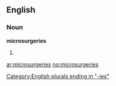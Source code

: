 ==English==
===Noun===
'''microsurgeries'''

#{{plural of|[[microsurgery]]}}

[[Category:English plurals ending in "-ies"]]

[[ar:microsurgeries]]
[[no:microsurgeries]]